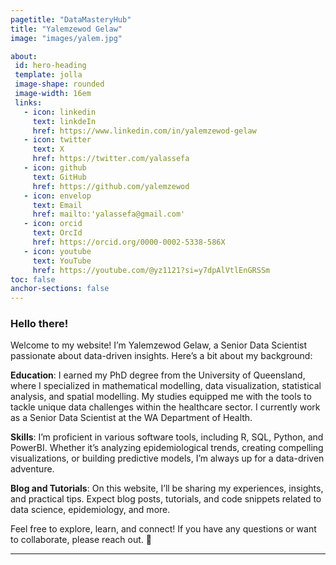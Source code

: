 ---
pagetitle: "DataMasteryHub"
title: "Yalemzewod Gelaw"
image: "images/yalem.jpg"

about: 
 id: hero-heading
 template: jolla
 image-shape: rounded
 image-width: 16em
 links: 
   - icon: linkedin
     text: linkdeIn
     href: https://www.linkedin.com/in/yalemzewod-gelaw
   - icon: twitter
     text: X
     href: https://twitter.com/yalassefa
   - icon: github
     text: GitHub
     href: https://github.com/yalemzewod
   - icon: envelop
     text: Email
     href: mailto:'yalassefa@gmail.com'
   - icon: orcid
     text: OrcId
     href: https://orcid.org/0000-0002-5338-586X
   - icon: youtube
     text: YouTube
     href: https://youtube.com/@yz1121?si=y7dpAlVtlEnGRSSm
toc: false
anchor-sections: false
---

### Hello there!

<p class="topbr">

Welcome to my website! I’m Yalemzewod Gelaw, a Senior Data Scientist passionate about data-driven insights. Here’s a bit about my background:

__Education__: I earned my PhD degree from the University of Queensland, where I specialized in mathematical modelling, data visualization, statistical analysis, and spatial modelling. My studies equipped me with the tools to tackle unique data challenges within the healthcare sector. I currently work as a Senior Data Scientist at the WA Department of Health. 

__Skills__: I’m proficient in various software tools, including R, SQL, Python, and PowerBI. Whether it’s analyzing epidemiological trends, creating compelling visualizations, or building predictive models, I’m always up for a data-driven adventure.

__Blog and Tutorials__: On this website, I’ll be sharing my experiences, insights, and practical tips. Expect blog posts, tutorials, and code snippets related to data science, epidemiology, and more.

Feel free to explore, learn, and connect! If you have any questions or want to collaborate, please reach out. 🌟

</p>

------------------------------------------------------------------------


